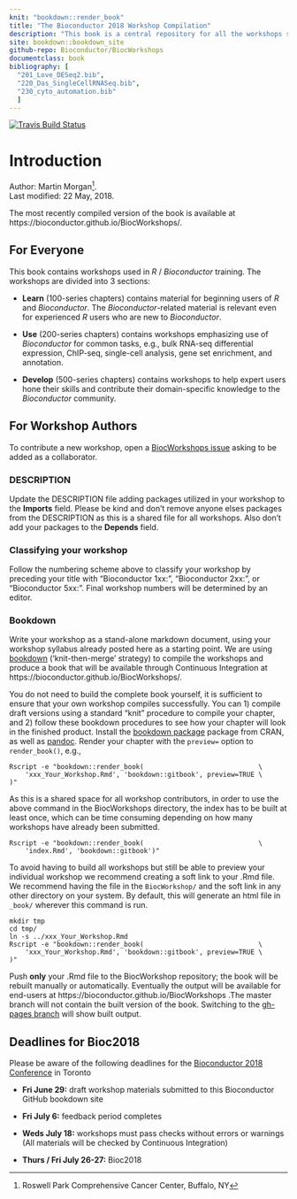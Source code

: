 ```yaml
---
knit: "bookdown::render_book"
title: "The Bioconductor 2018 Workshop Compilation"
description: "This book is a central repository for all the workshops submitted to the Bioconductor 2018 Conference"
site: bookdown::bookdown_site
github-repo: Bioconductor/BiocWorkshops
documentclass: book
bibliography: [
  "201_Love_DESeq2.bib",
  "220_Das_SingleCellRNASeq.bib",
  "230_cyto_automation.bib"
  ]
---
```


[![Travis Build Status](https://travis-ci.org/Bioconductor/BiocWorkshops.png?branch=master)](https://travis-ci.org/Bioconductor/BiocWorkshops)

# Introduction

Author:
    Martin Morgan^[Roswell Park Comprehensive Cancer Center, Buffalo, NY].
    <br/>
Last modified: 22 May, 2018.

The most recently compiled version of the book is available at https://bioconductor.github.io/BiocWorkshops/.

## For Everyone

This book contains workshops used in _R_ / _Bioconductor_
training. The workshops are divided into 3 sections:

- **Learn** (100-series chapters) contains material for beginning
  users of _R_ and _Bioconductor_. The _Bioconductor_-related material
  is relevant even for experienced _R_ users who are new to
  _Bioconductor_.

- **Use** (200-series chapters) contains workshops emphasizing use of
  _Bioconductor_ for common tasks, e.g., bulk RNA-seq differential
  expression, ChIP-seq, single-cell analysis, gene set enrichment, and
  annotation.

- **Develop** (500-series chapters) contains workshops to help expert
  users hone their skills and contribute their domain-specific
  knowledge to the _Bioconductor_ community.

## For Workshop Authors

To contribute a new workshop, open a [BiocWorkshops issue][] asking to
be added as a collaborator.

### DESCRIPTION

Update the DESCRIPTION file adding packages utilized in your workshop to
the **Imports** field. Please be kind and don't remove anyone elses packages from
the DESCRIPTION as this is a shared file for all workshops. Also don't add your packages
to the **Depends** field.

### Classifying your workshop

Follow the numbering scheme above to classify your workshop by preceding your title with 
"Bioconductor 1xx:", "Bioconductor 2xx:", or "Bioconductor 5xx:". Final workshop numbers will be 
determined by an editor.

### Bookdown

Write your workshop as a stand-alone markdown document, using your workshop 
syllabus already posted here as a starting point.  We are using [bookdown][] 
('knit-then-merge' strategy) to compile the workshops and produce a book that will be 
available through Continuous Integration at https://bioconductor.github.io/BiocWorkshops/.

You do not need to build the complete book yourself, it is sufficient to ensure that your own
workshop compiles successfully. You can 1) compile draft versions using a standard "knit" 
procedure to compile your chapter, and 2) follow these bookdown procedures to see how your 
chapter will look in the finished product. Install the [bookdown package][] package from CRAN, 
as well as [pandoc][]. Render your chapter with the `preview=` option to `render_book()`, e.g.,

```
Rscript -e "bookdown::render_book(                             \
    'xxx_Your_Workshop.Rmd', 'bookdown::gitbook', preview=TRUE \
)"
```

As this is a shared space for all workshop contributors, in order to
use the above command in the BiocWorkshops directory, the index has to
be built at least once, which can be time consuming depending on how many
workshops have already been submitted.

```
Rscript -e "bookdown::render_book(                             \
    'index.Rmd', 'bookdown::gitbook')"
```

To avoid having to build all workshops but still be able to preview
your individual workshop we recommend creating a soft link to your .Rmd file.
We recommend having the file in the `BiocWorkshop/` and the soft link in
any other directory on your system. By default, this will generate an
html file in `_book/` wherever this command is run.

```
mkdir tmp
cd tmp/
ln -s ../xxx_Your_Workshop.Rmd
Rscript -e "bookdown::render_book(                             \
    'xxx_Your_Workshop.Rmd', 'bookdown::gitbook', preview=TRUE \
)"
```


Push **only** your .Rmd file to the BiocWorkshop repository; the book will be
rebuilt manually or automatically. Eventually the output will be
available for end-users at https://bioconductor.github.io/BiocWorkshops .The
master branch will not contain the built version of the book. Switching to the
[gh-pages branch][] will show built output.  

## Deadlines for Bioc2018

Please be aware of the following deadlines for the [Bioconductor 2018 Conference][] in Toronto

- **Fri June 29:** draft workshop materials submitted to this Bioconductor GitHub bookdown site

- **Fri July 6:** feedback period completes

- **Weds July 18:** workshops must pass checks without errors or warnings (All materials will be checked by Continuous Integration)

- **Thurs / Fri July 26-27:** Bioc2018

[BiocWorkshops issue]: https://github.com/Bioconductor/BiocWorkshops/issues
[bookdown]: https://bookdown.org/yihui/bookdown/
[bookdown package]: https://cran.r-project.org/package=bookdown
[pandoc]: http://pandoc.org/
[gh-pages branch]: https://github.com/Bioconductor/BiocWorkshops/tree/gh-pages
[Bioconductor 2018 Conference]: https://bioc2018.bioconductor.org/
